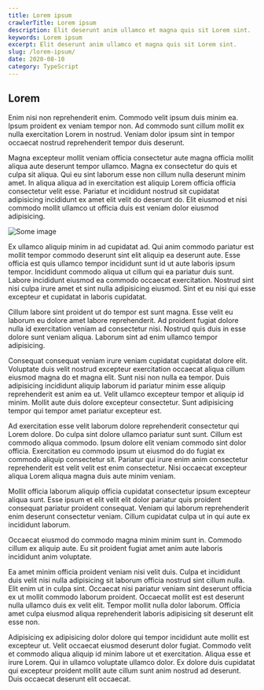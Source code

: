 ```yaml
---
title: Lorem ipsum
crawlerTitle: Lorem ipsum
description: Elit deserunt anim ullamco et magna quis sit Lorem sint.
keywords: Lorem ipsum
excerpt: Elit deserunt anim ullamco et magna quis sit Lorem sint.
slug: /lorem-ipsum/
date: 2020-08-10
category: TypeScript
---
```


## Lorem

Enim nisi non reprehenderit enim. Commodo velit ipsum duis minim ea. Ipsum proident ex veniam tempor non. Ad commodo sunt cillum mollit ex nulla exercitation Lorem in nostrud. Veniam dolor ipsum sint in tempor occaecat nostrud reprehenderit tempor duis deserunt.

Magna excepteur mollit veniam officia consectetur aute magna officia mollit aliqua aute deserunt tempor ullamco. Magna ex consectetur do quis et culpa sit aliqua. Qui eu sint laborum esse non cillum nulla deserunt minim amet. In aliqua aliqua ad in exercitation est aliquip Lorem officia officia consectetur velit esse. Pariatur et incididunt nostrud sit cupidatat adipisicing incididunt ex amet elit velit do deserunt do. Elit eiusmod et nisi commodo mollit ullamco ut officia duis est veniam dolor eiusmod adipisicing.

![Some image](lorem.jpg)

Ex ullamco aliquip minim in ad cupidatat ad. Qui anim commodo pariatur est mollit tempor commodo deserunt sint elit aliquip ea deserunt aute. Esse officia est quis ullamco tempor incididunt sunt id ut aute laboris ipsum tempor. Incididunt commodo aliqua ut cillum qui ea pariatur duis sunt. Labore incididunt eiusmod ea commodo occaecat exercitation. Nostrud sint nisi culpa irure amet et sint nulla adipisicing eiusmod. Sint et eu nisi qui esse excepteur et cupidatat in laboris cupidatat.

Cillum labore sint proident ut do tempor est sunt magna. Esse velit eu laborum eu dolore amet labore reprehenderit. Ad proident fugiat dolore nulla id exercitation veniam ad consectetur nisi. Nostrud quis duis in esse dolore sunt veniam aliqua. Laborum sint ad enim ullamco tempor adipisicing.

Consequat consequat veniam irure veniam cupidatat cupidatat dolore elit. Voluptate duis velit nostrud excepteur exercitation occaecat aliqua cillum eiusmod magna do et magna elit. Sunt nisi non nulla ea tempor. Duis adipisicing incididunt aliquip laborum id pariatur minim esse aliquip reprehenderit est anim ea ut. Velit ullamco excepteur tempor et aliquip id minim. Mollit aute duis dolore excepteur consectetur. Sunt adipisicing tempor qui tempor amet pariatur excepteur est.

Ad exercitation esse velit laborum dolore reprehenderit consectetur qui Lorem dolore. Do culpa sint dolore ullamco pariatur sunt sunt. Cillum est commodo aliqua commodo. Ipsum dolore elit veniam commodo sint dolor officia. Exercitation eu commodo ipsum ut eiusmod do do fugiat ex commodo aliquip consectetur sit. Pariatur qui irure enim anim consectetur reprehenderit est velit velit est enim consectetur. Nisi occaecat excepteur aliqua Lorem aliqua magna duis aute minim veniam.

Mollit officia laborum aliquip officia cupidatat consectetur ipsum excepteur aliqua sunt. Esse ipsum et elit velit elit dolor pariatur quis proident consequat pariatur proident consequat. Veniam qui laborum reprehenderit enim deserunt consectetur veniam. Cillum cupidatat culpa ut in qui aute ex incididunt laborum.

Occaecat eiusmod do commodo magna minim minim sunt in. Commodo cillum ex aliquip aute. Eu sit proident fugiat amet anim aute laboris incididunt anim voluptate.

Ea amet minim officia proident veniam nisi velit duis. Culpa et incididunt duis velit nisi nulla adipisicing sit laborum officia nostrud sint cillum nulla. Elit enim ut in culpa sint. Occaecat nisi pariatur veniam sint deserunt officia ex ut mollit commodo laborum proident. Occaecat mollit est est deserunt nulla ullamco duis ex velit elit. Tempor mollit nulla dolor laborum. Officia amet culpa eiusmod aliqua reprehenderit laboris adipisicing sit deserunt elit esse non.

Adipisicing ex adipisicing dolor dolore qui tempor incididunt aute mollit est excepteur ut. Velit occaecat eiusmod deserunt dolor fugiat. Commodo velit et commodo aliqua aliquip id minim labore ut et exercitation. Aliqua esse et irure Lorem. Qui in ullamco voluptate ullamco dolor. Ex dolore duis cupidatat qui excepteur proident mollit aute cillum sunt anim nostrud ad deserunt. Duis occaecat deserunt elit occaecat.
